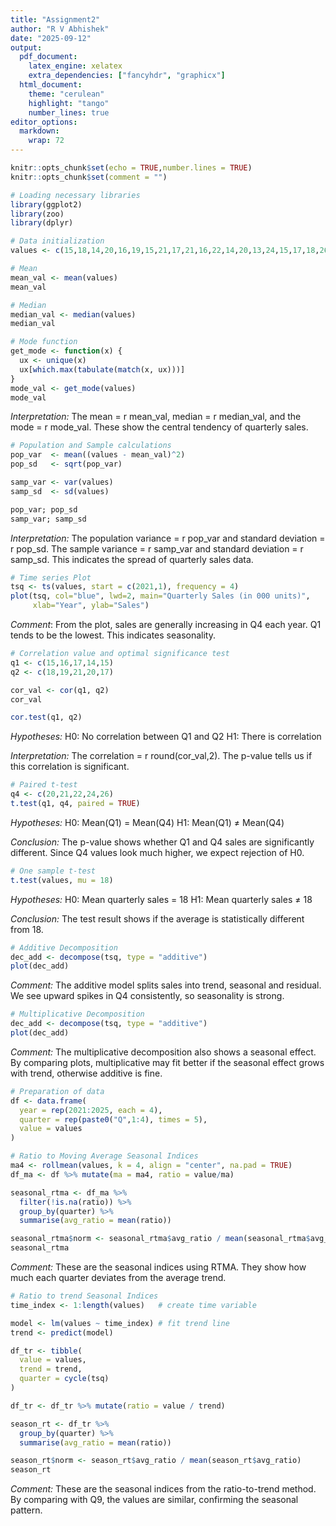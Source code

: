 ```yaml
---
title: "Assignment2"
author: "R V Abhishek"
date: "2025-09-12"
output:
  pdf_document:
    latex_engine: xelatex
    extra_dependencies: ["fancyhdr", "graphicx"]
  html_document:
    theme: "cerulean"
    highlight: "tango"
    number_lines: true
editor_options: 
  markdown: 
    wrap: 72
---
```


```r
knitr::opts_chunk$set(echo = TRUE,number.lines = TRUE)
knitr::opts_chunk$set(comment = "")
```

```r
# Loading necessary libraries
library(ggplot2)
library(zoo)         
library(dplyr)

# Data initialization
values <- c(15,18,14,20,16,19,15,21,17,21,16,22,14,20,13,24,15,17,18,26)

# Mean
mean_val <- mean(values)
mean_val

# Median
median_val <- median(values)
median_val

# Mode function
get_mode <- function(x) {
  ux <- unique(x)
  ux[which.max(tabulate(match(x, ux)))]
}
mode_val <- get_mode(values)
mode_val
```

*Interpretation:* The mean = r mean_val, median = r median_val, and the
mode = r mode_val. These show the central tendency of quarterly sales.

```r
# Population and Sample calculations
pop_var  <- mean((values - mean_val)^2)
pop_sd   <- sqrt(pop_var)

samp_var <- var(values)
samp_sd  <- sd(values)

pop_var; pop_sd
samp_var; samp_sd
```

*Interpretation:* The population variance = r pop_var and standard
deviation = r pop_sd. The sample variance = r samp_var and standard
deviation = r samp_sd. This indicates the spread of quarterly sales
data.

```r
# Time series Plot
tsq <- ts(values, start = c(2021,1), frequency = 4)
plot(tsq, col="blue", lwd=2, main="Quarterly Sales (in 000 units)",
     xlab="Year", ylab="Sales")
```

*Comment*: From the plot, sales are generally increasing in Q4 each
year. Q1 tends to be the lowest. This indicates seasonality.

```r
# Correlation value and optimal significance test
q1 <- c(15,16,17,14,15)
q2 <- c(18,19,21,20,17)

cor_val <- cor(q1, q2)
cor_val

cor.test(q1, q2)
```

*Hypotheses:* H0: No correlation between Q1 and Q2 H1: There is
correlation

*Interpretation:* The correlation = r round(cor_val,2). The p-value
tells us if this correlation is significant.

```r
# Paired t-test
q4 <- c(20,21,22,24,26)
t.test(q1, q4, paired = TRUE)
```

*Hypotheses:* H0: Mean(Q1) = Mean(Q4) H1: Mean(Q1) ≠ Mean(Q4)

*Conclusion:* The p-value shows whether Q1 and Q4 sales are
significantly different. Since Q4 values look much higher, we expect
rejection of H0.

```r
# One sample t-test
t.test(values, mu = 18)
```

*Hypotheses:* H0: Mean quarterly sales = 18 H1: Mean quarterly sales ≠
18

*Conclusion:* The test result shows if the average is statistically
different from 18.

```r
# Additive Decomposition
dec_add <- decompose(tsq, type = "additive")
plot(dec_add)
```

*Comment:* The additive model splits sales into trend, seasonal and
residual. We see upward spikes in Q4 consistently, so seasonality is
strong.

```r
# Multiplicative Decomposition
dec_add <- decompose(tsq, type = "additive")
plot(dec_add)
```

*Comment:* The multiplicative decomposition also shows a seasonal
effect. By comparing plots, multiplicative may fit better if the
seasonal effect grows with trend, otherwise additive is fine.

```r
# Preparation of data
df <- data.frame(
  year = rep(2021:2025, each = 4),
  quarter = rep(paste0("Q",1:4), times = 5),
  value = values
)

# Ratio to Moving Average Seasonal Indices
ma4 <- rollmean(values, k = 4, align = "center", na.pad = TRUE)
df_ma <- df %>% mutate(ma = ma4, ratio = value/ma)

seasonal_rtma <- df_ma %>%
  filter(!is.na(ratio)) %>%
  group_by(quarter) %>%
  summarise(avg_ratio = mean(ratio))

seasonal_rtma$norm <- seasonal_rtma$avg_ratio / mean(seasonal_rtma$avg_ratio)
seasonal_rtma
```

*Comment:* These are the seasonal indices using RTMA. They show how much
each quarter deviates from the average trend.

```r
# Ratio to trend Seasonal Indices
time_index <- 1:length(values)   # create time variable

model <- lm(values ~ time_index) # fit trend line
trend <- predict(model)

df_tr <- tibble(
  value = values,
  trend = trend,
  quarter = cycle(tsq)
)

df_tr <- df_tr %>% mutate(ratio = value / trend)

season_rt <- df_tr %>%
  group_by(quarter) %>%
  summarise(avg_ratio = mean(ratio))

season_rt$norm <- season_rt$avg_ratio / mean(season_rt$avg_ratio)
season_rt
```

*Comment:* These are the seasonal indices from the ratio-to-trend
method. By comparing with Q9, the values are similar, confirming the
seasonal pattern.
